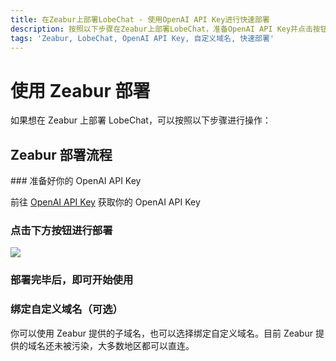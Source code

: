 ```yaml
---
title: 在Zeabur上部署LobeChat - 使用OpenAI API Key进行快速部署
description: 按照以下步骤在Zeabur上部署LobeChat，准备OpenAI API Key并点击按钮进行部署，快速开始使用。可选绑定自定义域名。
tags: 'Zeabur, LobeChat, OpenAI API Key, 自定义域名, 快速部署'
---
```

# 使用 Zeabur 部署

如果想在 Zeabur 上部署 LobeChat，可以按照以下步骤进行操作：

## Zeabur 部署流程

<Steps>
  ### 准备好你的 OpenAI API Key

  前往 [OpenAI API Key](https://platform.openai.com/account/api-keys) 获取你的 OpenAI API Key

  ### 点击下方按钮进行部署

  [![][deploy-button-image]][deploy-link]

  ### 部署完毕后，即可开始使用

  ### 绑定自定义域名（可选）

  你可以使用 Zeabur 提供的子域名，也可以选择绑定自定义域名。目前 Zeabur 提供的域名还未被污染，大多数地区都可以直连。
</Steps>

[deploy-button-image]: https://zeabur.com/button.svg
[deploy-link]: https://zeabur.com/templates/VZGGTI
